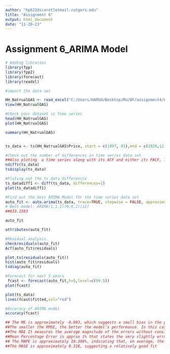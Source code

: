 ---
author: "hp621@scaretletmail.rutgers.edu"
title: "Assignment 6"
output: html_document
date: "11-20-23"
---

# Assignment 6_ARIMA Model

```{r}
# Adding libraries
library(fpp)
library(fpp2)
library(forecast)
library(readxl)
```

```{r}

#import the data set

HH_NatrualGAS <- read_excel("C:/Users/HARSH/Desktop/RU/BF/assignment4/HH_NatrualGAS.xlsx")
View(HH_NatrualGAS)
```


```{r}
#Check your dataset in time series
head(HH_NatrualGAS)
plot(HH_NatrualGAS)

summary(HH_NatrualGAS)


ts_data <- ts(HH_NatrualGAS$Price, start = c(1997, 01),end = c(2020,12), frequency = 12)


```

```{r}
#Check out the number of differences in time series data set 
##Also ploting  a time series along with its ACF and either its PACF, lagged scatterplot or spectrum
ndiffs(ts_data)
tsdisplay(ts_data)
```

```{r}
#Ploting out the ts data differencce
ts_datadiff1 <- diff(ts_data, differences=1)
plot(ts_datadiff1)
```

```{r}
#Find out the best ARIMA Model for the time series data set 
auto_fit <- auto.arima(ts_data, trace=TRUE, stepwise = FALSE, approximation = FALSE)
# Best model: ARIMA(1,1,1)(0,0,2)[12]  
##633.1583

auto_fit

attributes(auto_fit)
```
```{r}
#Residual analysis
checkresiduals(auto_fit)
Acf(auto_fit$residuals)

plot.ts(residuals(auto_fit))
hist(auto_fit$residuals)
tsdiag(auto_fit)

```

```{r}
#Forecast for next 5 years
 fcast <- forecast(auto_fit,h=5,level=c(99.5))
plot(fcast)

plot(ts_data)
lines(fcast$fitted,col="red")

```

```{r}
#Accuracy of ARIMA model
accuracy(fcast)

## The ME is approximately -0.003, which suggests a small bias in the predictions.
##The smaller the RMSE, the better the model's performance. In this case, the RMSE is approximately 0.714
##The MAE It measures the average magnitude of the errors without considering their direction. In this case, the MAE is approximately 0.456.
##Mean Percentage Error is approx 1% that states the very slightly errors in the model
## The MAPE is approximately 10.306%, indicating that, on average, the model's predictions deviate by about 10.306% from the actual values
##The MASE is approximately 0.318, suggesting a relatively good fit
```

